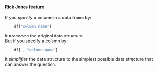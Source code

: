 #### Rick Jones feature

If you specify a column in a data frame by:  
```r
    df["column.name"]
```  
it *preserves* the original data structure.  
But if you specify a column by:
```r
    df[ , "column.name"] 
```  
it *simplifies* the data structure to the simplest possible data structure that can answer the question.
